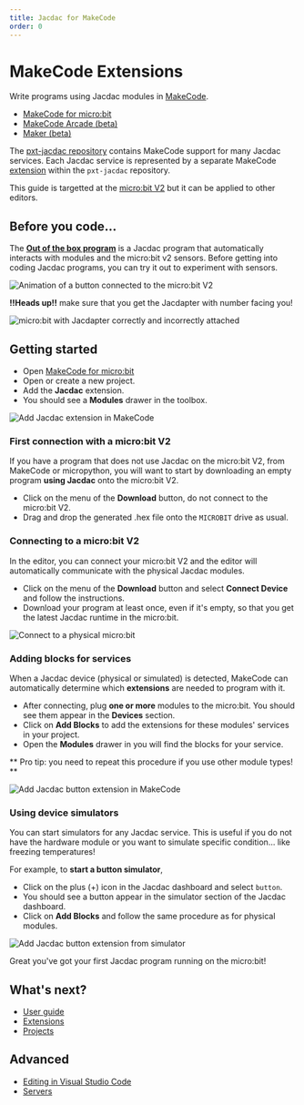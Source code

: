 ```yaml
---
title: Jacdac for MakeCode
order: 0
---
```


# MakeCode Extensions

Write programs using Jacdac modules in [MakeCode](https://makecode.com).

-   [MakeCode for micro:bit](https://makecode.microbit.org/)
-   [MakeCode Arcade (beta)](https://arcade.makecode.com/beta/)
-   [Maker (beta)](https://maker.makecode.com/)

The [pxt-jacdac repository](https://github.com/microsoft/pxt-jacdac) contains MakeCode support for many Jacdac services.
Each Jacdac service is represented by a separate MakeCode [extension](./makecode/extensions) within
the `pxt-jacdac` repository.

This guide is targetted at the [micro:bit V2](https://www.microbit.org/)
but it can be applied to other editors.

## Before you code...

The **[Out of the box program](/hardware/kit/oob/)** is a Jacdac program
that automatically interacts with modules and the micro:bit v2 sensors.
Before getting into coding Jacdac programs, you can try it out to experiment with
sensors.

![Animation of a button connected to the micro:bit V2](../hardware/kit/oob.gif)

**!!Heads up!!** make sure that you get the Jacdapter with number facing you!

![micro:bit with Jacdapter correctly and incorrectly attached](./makecode/jacback.jpg)

## Getting started

-   Open [MakeCode for micro:bit](https://makecode.microbit.org/)
-   Open or create a new project.
-   Add the **Jacdac** extension.
-   You should see a **Modules** drawer in the toolbox.

![Add Jacdac extension in MakeCode](./makecode/addjacdac.gif)

### First connection with a micro:bit V2

If you have a program that does not use Jacdac on the micro:bit V2, from MakeCode or micropython, you will want to start
by downloading an empty program **using Jacdac** onto the micro:bit V2.

-   Click on the menu of the **Download** button, do not connect to the micro:bit V2.
-   Drag and drop the generated .hex file onto the `MICROBIT` drive as usual.

### Connecting to a micro:bit V2

In the editor, you can connect your micro:bit V2 and the editor will automatically communicate with the physical Jacdac modules.

-   Click on the menu of the **Download** button and select **Connect Device** and follow the instructions.
-   Download your program at least once, even if it's empty, so that you get the latest Jacdac runtime in the micro:bit.

![Connect to a physical micro:bit](./makecode/connectmicrobit.gif)

### Adding blocks for services

When a Jacdac device (physical or simulated) is detected, MakeCode can automatically determine which **extensions** are needed to program with it.

-   After connecting, plug **one or more** modules to the micro:bit. You should see them appear in the **Devices** section.
-   Click on **Add Blocks** to add the extensions for these modules' services in your project.
-   Open the **Modules** drawer in you will find the blocks for your service.

** Pro tip: you need to repeat this procedure if you use other module types! **

![Add Jacdac button extension in MakeCode](./makecode/addmodule.gif)

### Using device simulators

You can start simulators for any Jacdac service. This is useful if you do not have the hardware module or you want to simulate specific condition... like freezing temperatures!

For example, to **start a button simulator**,

-   Click on the plus (+) icon in the Jacdac dashboard and select `button`.
-   You should see a button appear in the simulator section of the Jacdac dashboard.
-   Click on **Add Blocks** and follow the same procedure as for physical modules.

![Add Jacdac button extension from simulator](./makecode/addbutton.gif)

Great you've got your first Jacdac program running on the micro:bit!

## What's next?

-   [User guide](/clients/makecode/user-guide/)
-   [Extensions](/clients/makecode/extensions/)
-   [Projects](/clients/makecode/projects/)

## Advanced

-   [Editing in Visual Studio Code](/clients/makecode/code/)
-   [Servers](/clients/makecode/servers/)
